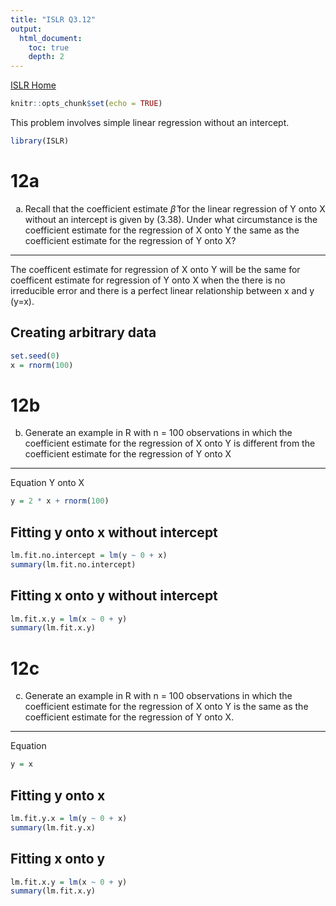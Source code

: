 ```yaml
---
title: "ISLR Q3.12"
output:
  html_document:
    toc: true
    depth: 2
---
```


[ISLR Home](../index.html)

```r
knitr::opts_chunk$set(echo = TRUE)
```

This problem involves simple linear regression without an intercept.

```r
library(ISLR)
```


# 12a

(a) Recall that the coefficient estimate $\hat{\beta}$ for the linear regression of Y onto X without an intercept is given by (3.38). Under what circumstance is the coefficient estimate for the regression of X onto Y the same as the coefficient estimate for the regression of Y onto X?

***

The coefficent estimate for regression of X onto Y will be the same for coefficent 
estimate for regression of Y onto X when the there is no irreducible error and 
there is a perfect linear relationship between x and y (y=x).

## Creating arbitrary data

```r
set.seed(0)
x = rnorm(100)
```

# 12b

(b) Generate an example in R with n = 100 observations in which the coefficient estimate for the regression of X onto Y is different from the coefficient estimate for the regression of Y onto X

***

Equation Y onto X

```r
y = 2 * x + rnorm(100)
```


## Fitting y onto x without intercept

```r
lm.fit.no.intercept = lm(y ~ 0 + x)
summary(lm.fit.no.intercept)
```


## Fitting x onto y without intercept

```r
lm.fit.x.y = lm(x ~ 0 + y)
summary(lm.fit.x.y)
```


# 12c

(c) Generate an example in R with n = 100 observations in which the coefficient estimate for the regression of X onto Y is the same as the coefficient estimate for the regression of Y onto X.

***

Equation
```r
y = x
```

## Fitting y onto x

```r
lm.fit.y.x = lm(y ~ 0 + x)
summary(lm.fit.y.x)
```


## Fitting x onto y

```r
lm.fit.x.y = lm(x ~ 0 + y)
summary(lm.fit.x.y)
```



